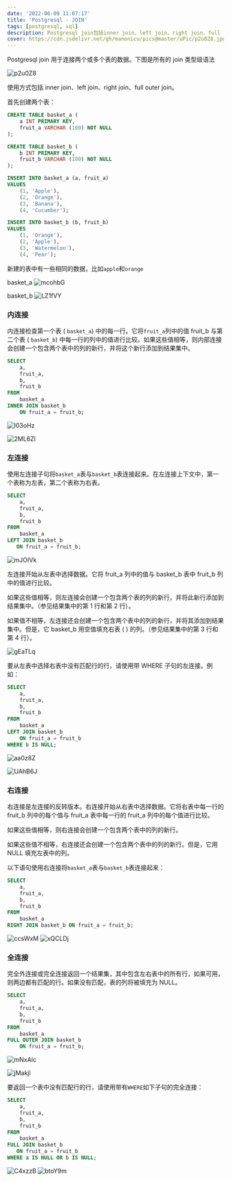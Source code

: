 ```yaml
---
date: '2022-06-09 11:07:17'
title: 'Postgresql - JOIN'
tags: [postgresql, sql]
description: Postgresql join包括inner join、left join、right join、full outer join。
cover: https://cdn.jsdelivr.net/gh/manonicu/pics@master/uPic/p2u0Z8.jpg
---
```


Postgresql join 用于连接两个或多个表的数据。下图是所有的 join 类型级语法

![p2u0Z8](https://cdn.jsdelivr.net/gh/manonicu/pics@master/uPic/p2u0Z8.jpg)

使用方式包括 inner join、left join、right join、full outer join。

首先创建两个表：

```sql
CREATE TABLE basket_a (
    a INT PRIMARY KEY,
    fruit_a VARCHAR (100) NOT NULL
);

CREATE TABLE basket_b (
    b INT PRIMARY KEY,
    fruit_b VARCHAR (100) NOT NULL
);

INSERT INTO basket_a (a, fruit_a)
VALUES
    (1, 'Apple'),
    (2, 'Orange'),
    (3, 'Banana'),
    (4, 'Cucumber');

INSERT INTO basket_b (b, fruit_b)
VALUES
    (1, 'Orange'),
    (2, 'Apple'),
    (3, 'Watermelon'),
    (4, 'Pear');
```

新建的表中有一些相同的数据，比如`apple`和`orange`

basket_a
![mcohbG](https://cdn.jsdelivr.net/gh/manonicu/pics@master/uPic/mcohbG.jpg)

basket_b
![LZ1fVY](https://cdn.jsdelivr.net/gh/manonicu/pics@master/uPic/LZ1fVY.jpg)

### 内连接

内连接检查第一个表 ( `basket_a`) 中的每一行。它将`fruit_a`列中的值 fruit_b 与第二个表 ( `basket_b`) 中每一行的列中的值进行比较。如果这些值相等，则内部连接会创建一个包含两个表中的列的新行，并将这个新行添加到结果集中。

```sql
SELECT
    a,
    fruit_a,
    b,
    fruit_b
FROM
    basket_a
INNER JOIN basket_b
    ON fruit_a = fruit_b;
```

![I03oHz](https://cdn.jsdelivr.net/gh/manonicu/pics@master/uPic/I03oHz.jpg)

![2ML6Zl](https://cdn.jsdelivr.net/gh/manonicu/pics@master/uPic/2ML6Zl.jpg)

### 左连接

使用左连接子句将`basket_a`表与`basket_b`表连接起来。在左连接上下文中，第一个表称为左表，第二个表称为右表。

```sql
SELECT
    a,
    fruit_a,
    b,
    fruit_b
FROM
    basket_a
LEFT JOIN basket_b
   ON fruit_a = fruit_b;
```

![mJOIVk](https://cdn.jsdelivr.net/gh/manonicu/pics@master/uPic/mJOIVk.jpg)

左连接开始从左表中选择数据。它将 fruit_a 列中的值与 basket_b 表中 fruit_b 列中的值进行比较。

如果这些值相等，则左连接会创建一个包含两个表的列的新行，并将此新行添加到结果集中。（参见结果集中的第 1 行和第 2 行）。

如果值不相等，左连接还会创建一个包含两个表中的列的新行，并将其添加到结果集中。但是，它 basket_b 用空值填充右表 ( ) 的列。（参见结果集中的第 3 行和第 4 行）。

![gEaTLq](https://cdn.jsdelivr.net/gh/manonicu/pics@master/uPic/gEaTLq.jpg)

要从左表中选择右表中没有匹配行的行，请使用带 WHERE 子句的左连接。例如：

```sql
SELECT
    a,
    fruit_a,
    b,
    fruit_b
FROM
    basket_a
LEFT JOIN basket_b
    ON fruit_a = fruit_b
WHERE b IS NULL;
```

![aa0z8Z](https://cdn.jsdelivr.net/gh/manonicu/pics@master/uPic/aa0z8Z.jpg)

![UAhB6J](https://cdn.jsdelivr.net/gh/manonicu/pics@master/uPic/UAhB6J.jpg)

### 右连接

右连接是左连接的反转版本。右连接开始从右表中选择数据。它将右表中每一行的 fruit_b 列中的每个值与 fruit_a 表中每一行的 fruit_a 列中的每个值进行比较。

如果这些值相等，则右连接会创建一个包含两个表中的列的新行。

如果这些值不相等，右连接还会创建一个包含两个表中的列的新行。但是，它用 NULL 填充左表中的列。

以下语句使用右连接将`basket_a`表与`basket_b`表连接起来：

```sql
SELECT
    a,
    fruit_a,
    b,
    fruit_b
FROM
    basket_a
RIGHT JOIN basket_b ON fruit_a = fruit_b;
```

![ccsWxM](https://cdn.jsdelivr.net/gh/manonicu/pics@master/uPic/ccsWxM.jpg)
![xQCLDj](https://cdn.jsdelivr.net/gh/manonicu/pics@master/uPic/xQCLDj.jpg)

### 全连接

完全外连接或完全连接返回一个结果集，其中包含左右表中的所有行，如果可用，则两边都有匹配的行。如果没有匹配，表的列将被填充为 NULL。

```sql
SELECT
    a,
    fruit_a,
    b,
    fruit_b
FROM
    basket_a
FULL OUTER JOIN basket_b
    ON fruit_a = fruit_b;
```

![mNxAIc](https://cdn.jsdelivr.net/gh/manonicu/pics@master/uPic/mNxAIc.jpg)

![jMakjl](https://cdn.jsdelivr.net/gh/manonicu/pics@master/uPic/jMakjl.jpg)

要返回一个表中没有匹配行的行，请使用带有`WHERE`如下子句的完全连接：

```sql
SELECT
    a,
    fruit_a,
    b,
    fruit_b
FROM
    basket_a
FULL JOIN basket_b
   ON fruit_a = fruit_b
WHERE a IS NULL OR b IS NULL;
```

![C4xzzB](https://cdn.jsdelivr.net/gh/manonicu/pics@master/uPic/C4xzzB.jpg)
![btoY9m](https://cdn.jsdelivr.net/gh/manonicu/pics@master/uPic/btoY9m.jpg)
